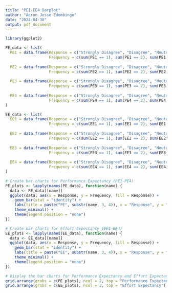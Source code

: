 ```yaml
---
title: "PE1-EE4 Barplot"
author: "Aeron Jesse Edombingo"
date: "2024-04-30"
output: pdf_document
---
```


```r
library(ggplot2)
```


```r
PE_data <- list(
  PE1 = data.frame(Response = c("Strongly Disagree", "Disagree", "Neutral", "Agree", "Strongly Agree"),
                   Frequency = c(sum(PE1 == 1), sum(PE1 == 2), sum(PE1 == 3), sum(PE1 == 4), sum(PE1 == 5))),
  
  PE2 = data.frame(Response = c("Strongly Disagree", "Disagree", "Neutral", "Agree", "Strongly Agree"),
                   Frequency = c(sum(PE2 == 1), sum(PE2 == 2), sum(PE2 == 3), sum(PE2 == 4), sum(PE2 == 5))),
  
  PE3 = data.frame(Response = c("Strongly Disagree", "Disagree", "Neutral", "Agree", "Strongly Agree"),
                   Frequency = c(sum(PE3 == 1), sum(PE3 == 2), sum(PE3 == 3), sum(PE3 == 4), sum(PE3 == 5))),
  
  PE4 = data.frame(Response = c("Strongly Disagree", "Disagree", "Neutral", "Agree", "Strongly Agree"),
                   Frequency = c(sum(PE4 == 1), sum(PE4 == 2), sum(PE4 == 3), sum(PE4 == 4), sum(PE4 == 5)))
)

EE_data <- list(
  EE1 = data.frame(Response = c("Strongly Disagree", "Disagree", "Neutral", "Agree", "Strongly Agree"),
                   Frequency = c(sum(EE1 == 1), sum(EE1 == 2), sum(EE1 == 3), sum(EE1 == 4), sum(EE1 == 5))),
  
  EE2 = data.frame(Response = c("Strongly Disagree", "Disagree", "Neutral", "Agree", "Strongly Agree"),
                   Frequency = c(sum(EE2 == 1), sum(EE2 == 2), sum(EE2 == 3), sum(EE2 == 4), sum(EE2 == 5))),
  
  EE3 = data.frame(Response = c("Strongly Disagree", "Disagree", "Neutral", "Agree", "Strongly Agree"),
                   Frequency = c(sum(EE3 == 1), sum(EE3 == 2), sum(EE3 == 3), sum(EE3 == 4), sum(EE3 == 5))),
  
  EE4 = data.frame(Response = c("Strongly Disagree", "Disagree", "Neutral", "Agree", "Strongly Agree"),
                   Frequency = c(sum(EE4 == 1), sum(EE4 == 2), sum(EE4 == 3), sum(EE4 == 4), sum(EE4 == 5)))
)
```



```r
# Create bar charts for Performance Expectancy (PE1-PE4)
PE_plots <- lapply(names(PE_data), function(name) {
  data <- PE_data[[name]]
  ggplot(data, aes(x = Response, y = Frequency, fill = Response)) +
    geom_bar(stat = "identity") +
    labs(title = paste("PE", substr(name, 3, 4)), x = "Response", y = "Frequency") +
    theme_minimal() +
    theme(legend.position = "none")
})

# Create bar charts for Effort Expectancy (EE1-EE4)
EE_plots <- lapply(names(EE_data), function(name) {
  data <- EE_data[[name]]
  ggplot(data, aes(x = Response, y = Frequency, fill = Response)) +
    geom_bar(stat = "identity") +
    labs(title = paste("EE", substr(name, 3, 4)), x = "Response", y = "Frequency") +
    theme_minimal() +
    theme(legend.position = "none")
})
```



```r
# Display the bar charts for Performance Expectancy and Effort Expectancy
grid.arrange(grobs = c(PE_plots), ncol = 2, top = "Performance Expectancy")
grid.arrange(grobs = c(EE_plots), ncol = 2, top = "Effort Expectancy")
```
